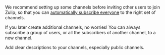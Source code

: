 
<ChannelsIntro />

We recommend setting up some channels before inviting other users to
join Zulip, so that you can [automatically subscribe
everyone](/help/set-default-channels-for-new-users) to the right set of
channels.

If you later create additional channels, no worries! You can always subscribe
a group of users, or all the subscribers of another channel, to a new channel.

<ZulipTip>
  Add clear descriptions to your channels, especially public channels.
</ZulipTip>
